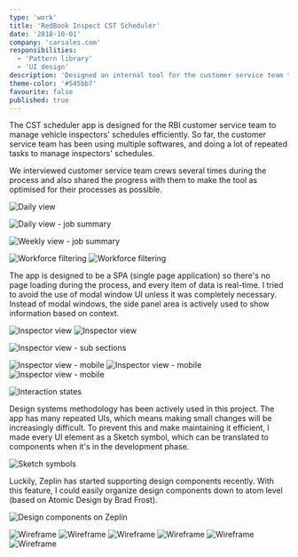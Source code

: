 ```yaml
---
type: 'work'
title: 'RedBook Inspect CST Scheduler'
date: '2018-10-01'
company: 'carsales.com'
responsibilities:
  - 'Pattern library'
  - 'UI design'
description: 'Designed an internal tool for the customer service team to manage vehicle inspectors’ schedules more efficiently.'
theme-color: '#545bb7'
favourite: false
published: true
---
```



The CST scheduler app is designed for the RBI customer service team to manage vehicle inspectors' schedules efficiently. So far, the customer service team has been using multiple softwares, and doing a lot of repeated tasks to manage inspectors' schedules.

We interviewed customer service team crews several times during the process and also shared the progress with them to make the tool as optimised for their processes as possible.

<ImageContainer size="large">

![Daily view](works-rbi-scheduler-01.png)

</ImageContainer>
<ImageContainer size="large">

![Daily view - job summary](works-rbi-scheduler-02.png)

</ImageContainer>
<ImageContainer size="large">

![Weekly view - job summary](works-rbi-scheduler-03.png)

</ImageContainer>
<ImageContainer size="large" grid={2} noCaption blockCaption="Workforce filtering">

![Workforce filtering](works-rbi-scheduler-04.png)
![Workforce filtering](works-rbi-scheduler-05.png)

</ImageContainer>

The app is designed to be a SPA (single page application) so there's no page loading during the process, and every item of data is real-time. I tried to avoid the use of modal window UI unless it was completely necessary. Instead of modal windows, the side panel area is actively used to show information based on context.

<ImageContainer size="large" grid={2} noCaption blockCaption="Inspector view">

![Inspector view](works-rbi-scheduler-06.png)
![Inspector view](works-rbi-scheduler-07.png)

</ImageContainer>
<ImageContainer size="large">

![Inspector view - sub sections](works-rbi-scheduler-08.png)

</ImageContainer>
<ImageContainer size="large" grid={3} noCaption blockCaption="Inspector view - mobile">

![Inspector view - mobile](works-rbi-scheduler-m-01.png)
![Inspector view - mobile](works-rbi-scheduler-m-02.png)
![Inspector view - mobile](works-rbi-scheduler-m-03.png)

</ImageContainer>
<ImageContainer size="large">

![Interaction states](works-rbi-scheduler-interactions.png)

</ImageContainer>

Design systems methodology has been actively used in this project. The app has many repeated UIs, which means making small changes will be increasingly difficult. To prevent this and make maintaining it efficient, I made every UI element as a Sketch symbol, which can be translated to components when it's in the development phase.

<ImageContainer size="large">

![Sketch symbols](works-rbi-scheduler-system-01.png)

</ImageContainer>

Luckily, Zeplin has started supporting design components recently. With this feature, I could easily organize design components down to atom level (based on Atomic Design by Brad Frost).

<ImageContainer size="large">

![Design components on Zeplin](works-rbi-scheduler-system-02.png)

</ImageContainer>

<ImageContainer size="large" grid={6} noCaption blockCaption="Early stage wireframes">

![Wireframe](works-rbi-scheduler-wf-01.png)
![Wireframe](works-rbi-scheduler-wf-02.png)
![Wireframe](works-rbi-scheduler-wf-03.png)
![Wireframe](works-rbi-scheduler-wf-04.png)
![Wireframe](works-rbi-scheduler-wf-05.png)
![Wireframe](works-rbi-scheduler-wf-06.png)

</ImageContainer>
